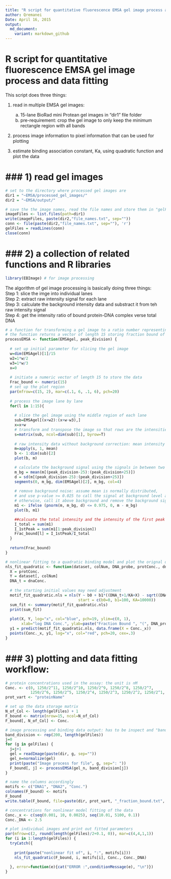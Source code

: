 ```yaml
---
title: "R script for quantitative fluorescence EMSA gel image process and data fitting"
author: Qremanei
Date: April 16, 2015
output:
  md_document:
    variant: markdown_github
---
```


R script for quantitative fluorescence EMSA gel image process and data fitting 
==============================================================================================

This script does three things:

1) read in multiple EMSA gel images:  
    a. 15-lane BioRad mini Protean gel images in "dir1" file folder  
    b. pre-requirement: crop the gel image to only keep the minimum rectangle region with all bands  

2) process image information to pixel information that can be used for plotting  

3) estimate binding association constant, Ka, using quadratic function and plot the data  

### 1) read gel images
===========================================================================

```r
# set to the directory where processed gel images are
dir1 = "~EMSA/processed_gel_images/"
dir2 = "~EMSA/output/"
```


```r
# save the the image names, read the file names and store them in "gelFiles"
imageFiles <- list.files(path=dir1)
write(imageFiles, paste(dir2,"file_names.txt", sep=""))
conn <- file(paste(dir2,"file_names.txt", sep=""), 'r')
gelFiles = readLines(conn)
close(conn)
```

### 2) a collection of related functions and R libraries
===========================================================================

```r
library(EBImage) # for image processing
```


The algorithm of gel image processing is basically doing three things:  
  Step 1: slice the imge into individual lanes  
  Step 2: extract raw intensity signal for each lane  
  Step 3: calculate the background intensity data and substract it from teh raw intensity signal  
  Step 4: get the intensity ratio of bound protein-DNA complex verse total DNA  


```r
# a function for transforming a gel image to a ratio number representing fraction bound
# the function returns a vector of length 15 storing fraction bound of each lane
processEMSA <- function(EMSAgel, peak_division) {
  
  # set up initial parameter for slicing the gel image
  w=dim(EMSAgel)[1]/15
  w2=1*w/2
  w3=1*w/3
  x=0
  
  # initiate a numeric vector of length 15 to store the data
  Frac_bound <- numeric(15)
  # set up the plot region
  par(mfrow=c(15, 2), mar=c(.1, 6, .1, 6), pch=20)
  
  # process the image lane by lane
  for(l in 1:15){
   
    # slice the gel image using the middle region of each lane
    sub=EMSAgel[(x+w2):(x+w-w3),]
    x=x+w
    # transform and transpose the image so that rows are the intensities
    s=matrix(sub, ncol=dim(sub)[1], byrow=T)
    
    # raw intensity data without background correction: mean intensity of each row
    m=apply(s, 1, mean)
    b <- 1:dim(sub)[2]
    plot(b, m)

    # calculate the background signal using the signals in between two bands
    m_bg = mean(m[(peak_division-25):(peak_division+25)])
    d = sd(m[(peak_division-25):(peak_division+25)])
    segments(0, m_bg, dim(EMSAgel)[2], m_bg, col=4)
    
    # remove background noise: assume mean is normally distributed,
    # and use p-value >= 0.025 to call the signal at background level and set the level to zero
    # otherwise, call it above background and remove the background signal
    m1 <- ifelse (pnorm(m, m_bg, d) <= 0.975, 0, m - m_bg)
    plot(b, m1)

    ##calcuate the total intensity and the intensity of the first peak
    I_total = sum(m1)
    I_1stPeak = sum(m1[1:peak_division])
    Frac_bound[l] = I_1stPeak/I_total
  }
  
  return(Frac_bound)
}
```


```r
# nonlinear fitting to a quadratic binding model and plot the orignal data
nls_fit_quadratic <- function(dataset, colNum, DNA_probe, protConc., dnaConc.) {
  X = protConc.
  Y = dataset[, colNum]
  DNA_t = dnaConc.
  
  # the starting initial values may need adjustment
  motif_fit_quadratic.nls = nls(Y ~ b0 + b1*((DNA_t+1/KA+X) - sqrt((DNA_t+1/KA+X)^2-4*DNA_t*X))/2*DNA_t,
                                start = c(b0=0, b1=100, KA=10000))
  sum_fit <- summary(motif_fit_quadratic.nls)
  print(sum_fit)
  
  plot(X, Y, log="x", col="blue", pch=19, ylim=c(0, 1),
       xlab="log DNA Conc.", ylab=paste("Fraction Bound ", "(", DNA_probe, ")", sep=""))
  y1 = predict(motif_fit_quadratic.nls, data.frame(X = Conc._x))
  points(Conc._x, y1, log="x", col="red", pch=20, cex=.3)
}
```

### 3) plotting and data fitting workflow:
===========================================================================

```r
# protein concentrations used in the assay: the unit is nM
Conc. <- c(0, 1250/2^11, 1250/2^10, 1250/2^9, 1250/2^8, 1250/2^7, 
           1250/2^6, 1250/2^5, 1250/2^4, 1250/2^3, 1250/2^2, 1250/2^1, 1250, 2500, 5000)
prot_vart <- "proteinName"
```


```r
# set up the data storage matrix
N_of_Col <- length(gelFiles) + 1
F_bound <- matrix(nrow=15, ncol=N_of_Col)
F_bound[, N_of_Col] <- Conc.

# image processing and binding data output: has to be inspect and "band_division" may need adjustment
band_division <- rep(200, length(gelFiles))
j=0
for (g in gelFiles) {
  j=j+1
  gel = readImage(paste(dir, g, sep=""))
  gel_n=normalize(gel)
  print(paste("Image process for file", g, sep=": "))
  F_bound[, j] <- processEMSA(gel_n, band_division[j])
}

# name the columns accordingly
motifs <- c("DNA1", "DNA2", "Conc.")
colnames(F_bound) <- motifs
F_bound
write.table(F_bound, file=paste(dir, prot_vart, "_fraction_bound.txt", sep=""), sep="\t")
```


```r
# concentrations for nonlinear model fitting of the data
Conc._x <- c(seq(0.001, 10, 0.0025), seq(10.01, 5100, 0.1))
Conc._DNA <- 2.5

# plot individual images and print out fitted parameters
par(mfrow=c(2, round(length(gelFiles)/2+0.1, 0)), mar=c(4,4,1,1))
for (i in 1:length(gelFiles)) {
  tryCatch({
    
    print(paste("nonlinear fit of", i, ":", motifs[i]))
    nls_fit_quadratic(F_bound, i, motifs[i], Conc., Conc._DNA)
    
  }, error=function(e){cat("ERROR :",conditionMessage(e), "\n")})
}
```


















